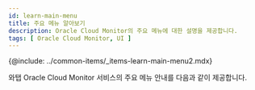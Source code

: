 ```yaml
---
id: learn-main-menu
title: 주요 메뉴 알아보기
description: Oracle Cloud Monitor의 주요 메뉴에 대한 설명을 제공합니다.
tags: [ Oracle Cloud Monitor, UI ]
---
```


{@include: ../common-items/_items-learn-main-menu2.mdx} 
 
와탭 Oracle Cloud Monitor 서비스의 주요 메뉴 안내를 다음과 같이 제공합니다.


<DocCardList/>